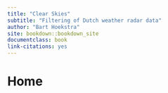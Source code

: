```yaml
---
title: "Clear Skies"
subtitle: "Filtering of Dutch weather radar data"
author: "Bart Hoekstra"
site: bookdown::bookdown_site
documentclass: book
link-citations: yes
---
```


# Home {-}
